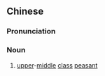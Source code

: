 {{also|上中农}}
==Chinese==
{{zh-forms|s=上中农}}

===Pronunciation===
{{zh-pron
|m=shàngzhōngnóng
|c=soeng6 zung1 nung4
|cat=n
}}

===Noun===
{{zh-noun}}

# [[upper]]-[[middle]] [[class]] [[peasant]]